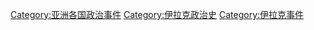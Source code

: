 [[Category:亚洲各国政治事件‎|Category:亚洲各国政治事件‎]]
[[Category:伊拉克政治史|Category:伊拉克政治史]]
[[Category:伊拉克事件|Category:伊拉克事件]]